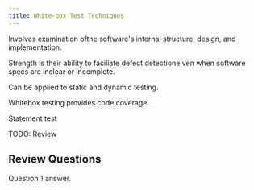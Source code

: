 ```yaml
---
title: White-box Test Techniques
---
```



Involves examination ofthe software's internal structure, design, and implementation.

Strength is their ability to faciliate defect detectione ven when software specs are inclear or incomplete.

Can be applied to static and dynamic testing.

Whitebox testing provides code coverage.

Statement test

TODO: Review

## Review Questions

<FAQList title="FAQs">
  <FAQ title="Question 1?">
    Question 1 answer.
  </FAQ>
</FAQList>